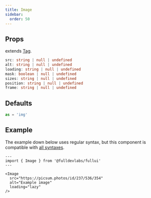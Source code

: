 ```yaml
---
title: Image
sidebar: 
  order: 50
---
```


## Props
extends [Tag](/components/tag).
```ts
src: string | null | undefined
alt: string | null | undefined
loading: string | null | undefined
mask: boolean | null | undefined
sizes: string | null | undefined
position: string | null | undefined
frame: string | null | undefined
```

## Defaults
```ts
as = 'img'
```

## Example
The example down below uses regular syntax, but this component is compatible with [all syntaxes](/guides/components#syntax).

```astro live
---
import { Image } from '@fulldevlabs/fullui'
---

<Image 
  src="https://picsum.photos/id/237/536/354" 
  alt="Example image" 
  loading="lazy" 
/>
```